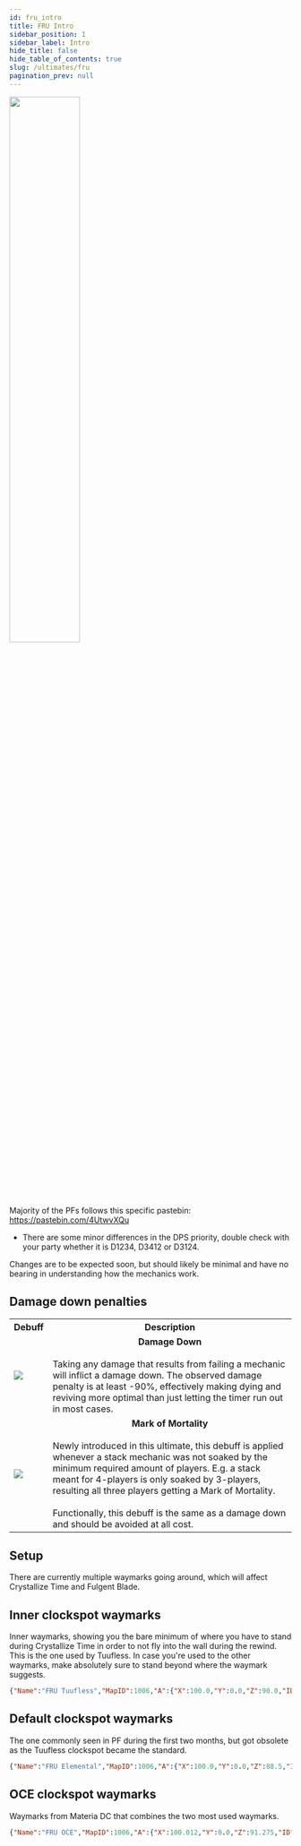 ```yaml
---
id: fru_intro
title: FRU Intro
sidebar_position: 1
sidebar_label: Intro
hide_title: false
hide_table_of_contents: true
slug: /ultimates/fru
pagination_prev: null
---
```



<img src={banner} width='50%' />
<br /><br />

Majority of the PFs follows this specific pastebin: https://pastebin.com/4UtwvXQu
- There are some minor differences in the DPS priority, double check with your party whether it is D1234, D3412 or D3124.

Changes are to be expected soon, but should likely be minimal and have no bearing in understanding how the mechanics work.


## Damage down penalties

<table width='80%'>
    <tr>
        <th>Debuff</th>
        <th>Description</th>
    </tr>
    <tr>
        <td><img src={damage_down_icon_hr} /></td>
        <td><center><strong>Damage Down</strong></center><br />Taking any damage that results from failing a mechanic will inflict a damage down. The observed damage penalty is at least -90%, effectively making dying and reviving more optimal than just letting the timer run out in most cases.</td>
    </tr>
    <tr>
        <td><img src={mark_of_mortality_1_icon_hr} /></td>
        <td><center><strong>Mark of Mortality</strong></center><br />Newly introduced in this ultimate, this debuff is applied whenever a stack mechanic was not soaked by the minimum required amount of players. E.g. a stack meant for 4-players is only soaked by 3-players, resulting all three players getting a Mark of Mortality.<br /><br />Functionally, this debuff is the same as a damage down and should be avoided at all cost.</td>
    </tr>
</table>

## Setup

There are currently multiple waymarks going around, which will affect Crystallize Time and Fulgent Blade.

<Tabs>

<TabItem value="Inner clockspot waymarks (Tuufless)" label="Inner clockspot waymarks (Tuufless)" default>

## Inner clockspot waymarks
Inner waymarks, showing you the bare minimum of where you have to stand during Crystallize Time in order to not fly into the wall during the rewind. This is the one used by Tuufless. In case you're used to the other waymarks, make absolutely sure to stand beyond where the waymark suggests.

```json
{"Name":"FRU Tuufless","MapID":1006,"A":{"X":100.0,"Y":0.0,"Z":90.0,"ID":0,"Active":true},"B":{"X":110.0,"Y":0.0,"Z":100.0,"ID":1,"Active":true},"C":{"X":100.0,"Y":0.0,"Z":110.0,"ID":2,"Active":true},"D":{"X":90.0,"Y":0.0,"Z":100.0,"ID":3,"Active":true},"One":{"X":92.929,"Y":0.0,"Z":92.929,"ID":4,"Active":true},"Two":{"X":107.071,"Y":0.0,"Z":92.929,"ID":5,"Active":true},"Three":{"X":107.071,"Y":0.0,"Z":107.071,"ID":6,"Active":true},"Four":{"X":92.929,"Y":0.0,"Z":107.071,"ID":7,"Active":true}}
```
<KittenAsset path='fru/fru_waymark2.png' wrapper='div' />


</TabItem>

<TabItem value="Default clockspot waymarks" label="Default clockspot waymarks" default>

## Default clockspot waymarks
The one commonly seen in PF during the first two months, but got obsolete as the Tuufless clockspot became the standard.

```json
{"Name":"FRU Elemental","MapID":1006,"A":{"X":100.0,"Y":0.0,"Z":88.5,"ID":0,"Active":true},"B":{"X":111.5,"Y":0.0,"Z":100.0,"ID":1,"Active":true},"C":{"X":100.0,"Y":0.0,"Z":111.5,"ID":2,"Active":true},"D":{"X":88.5,"Y":0.0,"Z":100.0,"ID":3,"Active":true},"One":{"X":91.5,"Y":0.0,"Z":91.5,"ID":4,"Active":true},"Two":{"X":108.5,"Y":0.0,"Z":91.5,"ID":5,"Active":true},"Three":{"X":108.5,"Y":0.0,"Z":108.5,"ID":6,"Active":true},"Four":{"X":91.5,"Y":0.0,"Z":108.5,"ID":7,"Active":true}}
```
<KittenAsset path='fru/fru_waymark3.png' wrapper='div' />

</TabItem>

<TabItem value="OCE clockspot waymarks" label="OCE waymarks">

## OCE clockspot waymarks
Waymarks from Materia DC that combines the two most used waymarks.

```json
{"Name":"FRU OCE","MapID":1006,"A":{"X":100.012,"Y":0.0,"Z":91.275,"ID":0,"Active":true},"B":{"X":108.293,"Y":0.0,"Z":100.026,"ID":1,"Active":true},"C":{"X":99.964,"Y":0.0,"Z":108.349,"ID":2,"Active":true},"D":{"X":91.969,"Y":0.0,"Z":99.987,"ID":3,"Active":true},"One":{"X":90.977,"Y":0.0,"Z":90.679,"ID":4,"Active":true},"Two":{"X":109.154,"Y":0.0,"Z":90.916,"ID":5,"Active":true},"Three":{"X":109.042,"Y":0.0,"Z":108.973,"ID":6,"Active":true},"Four":{"X":90.987,"Y":0.0,"Z":108.899,"ID":7,"Active":true}}
```
<KittenAsset path='fru/fru_waymark1.png' wrapper='div' />

</TabItem>

</Tabs>